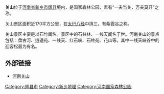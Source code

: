 '''关山'''位于[[河南省|河南省]][[新乡市|新乡市]][[辉县|辉县]]境内，是国家森林公园，素有“一夫当关，万夫莫开”之称。

关山景区面积近170平方公里，在[[太行八经|太行八经]]中排三，有紫霞谷之称。

关山景区主要是以石竹闻名。景区中的石柱林、一线天闻名于世。河南关山的景点包括：盘古河、逍遥苑、一线天、红石峡、石柱苑、花山等。其中一线天峡谷中的迎客松最为有名。

== 外部链接 ==
* {{zh-cn}}[https://web.archive.org/web/20090403234034/http://www.hnguanshan.cn/ 河南关山]

[[Category:辉县市|Category:辉县市]]
[[Category:新乡地理|Category:新乡地理]]
[[Category:河南国家森林公园|Category:河南国家森林公园]]